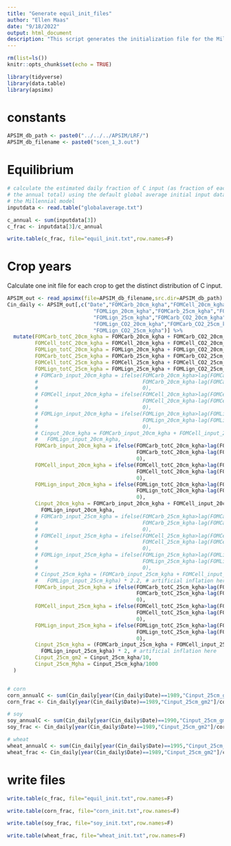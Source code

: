---
title: "Generate equil_init_files"
author: "Ellen Maas"
date: "9/18/2022"
output: html_document
description: "This script generates the initialization file for the Millennial model, which takes the globalaverage.txt data file and calculates the fraction of C input each day, to be used for each site/grid cell as a template to divide the annual C input into daily amounts. "
---

```{r setup, include=FALSE}
rm(list=ls())
knitr::opts_chunk$set(echo = TRUE)
```

```{r libraries, message=FALSE}
library(tidyverse)
library(data.table)
library(apsimx)
```

# constants

```{r}

APSIM_db_path <- paste0("../../../APSIM/LRF/")
APSIM_db_filename <- paste0("scen_1_3.out")

```

# Equilibrium

```{r}

# calculate the estimated daily fraction of C input (as fraction of each day of 
# the annual total) using the default global average initial input data file for 
# the Millennial model 
inputdata <- read.table("globalaverage.txt") 

c_annual <- sum(inputdata[3])
c_frac <- inputdata[3]/c_annual

write.table(c_frac, file="equil_init.txt",row.names=F)

```

# Crop years
Calculate one init file for each crop to get the distinct distribution of C input.

```{r}

APSIM_out <- read_apsimx(file=APSIM_db_filename,src.dir=APSIM_db_path)
Cin_daily <- APSIM_out[,c("Date","FOMCarb_20cm_kgha","FOMCell_20cm_kgha",
                            "FOMLign_20cm_kgha","FOMCarb_25cm_kgha","FOMCell_25cm_kgha",
                            "FOMLign_25cm_kgha","FOMCarb_CO2_20cm_kgha","FOMCell_CO2_20cm_kgha",
                            "FOMLign_CO2_20cm_kgha","FOMCarb_CO2_25cm_kgha","FOMCell_CO2_25cm_kgha",
                            "FOMLign_CO2_25cm_kgha")] %>%
  mutate(FOMCarb_totC_20cm_kgha = FOMCarb_20cm_kgha + FOMCarb_CO2_20cm_kgha,
         FOMCell_totC_20cm_kgha = FOMCell_20cm_kgha + FOMCell_CO2_20cm_kgha,
         FOMLign_totC_20cm_kgha = FOMLign_20cm_kgha + FOMLign_CO2_20cm_kgha,
         FOMCarb_totC_25cm_kgha = FOMCarb_25cm_kgha + FOMCarb_CO2_25cm_kgha,
         FOMCell_totC_25cm_kgha = FOMCell_25cm_kgha + FOMCell_CO2_25cm_kgha,
         FOMLign_totC_25cm_kgha = FOMLign_25cm_kgha + FOMLign_CO2_25cm_kgha,
         # FOMCarb_input_20cm_kgha = ifelse(FOMCarb_20cm_kgha>lag(FOMCarb_20cm_kgha,default=1000000),
         #                                  FOMCarb_20cm_kgha-lag(FOMCarb_20cm_kgha,default=1000000),
         #                                  0),
         # FOMCell_input_20cm_kgha = ifelse(FOMCell_20cm_kgha>lag(FOMCell_20cm_kgha,default=1000000),
         #                                  FOMCell_20cm_kgha-lag(FOMCell_20cm_kgha,default=1000000),
         #                                  0),
         # FOMLign_input_20cm_kgha = ifelse(FOMLign_20cm_kgha>lag(FOMLign_20cm_kgha,default=1000000),
         #                                  FOMLign_20cm_kgha-lag(FOMLign_20cm_kgha,default=1000000),
         #                                  0),
         # Cinput_20cm_kgha = FOMCarb_input_20cm_kgha + FOMCell_input_20cm_kgha +
         #   FOMLign_input_20cm_kgha,
         FOMCarb_input_20cm_kgha = ifelse(FOMCarb_totC_20cm_kgha>lag(FOMCarb_totC_20cm_kgha,default=1000000),
                                          FOMCarb_totC_20cm_kgha-lag(FOMCarb_totC_20cm_kgha,default=1000000),
                                          0),
         FOMCell_input_20cm_kgha = ifelse(FOMCell_totC_20cm_kgha>lag(FOMCell_totC_20cm_kgha,default=1000000),
                                          FOMCell_totC_20cm_kgha-lag(FOMCell_totC_20cm_kgha,default=1000000),
                                          0),
         FOMLign_input_20cm_kgha = ifelse(FOMLign_totC_20cm_kgha>lag(FOMLign_totC_20cm_kgha,default=1000000),
                                          FOMLign_totC_20cm_kgha-lag(FOMLign_totC_20cm_kgha,default=1000000),
                                          0),
         Cinput_20cm_kgha = FOMCarb_input_20cm_kgha + FOMCell_input_20cm_kgha +
           FOMLign_input_20cm_kgha,
         # FOMCarb_input_25cm_kgha = ifelse(FOMCarb_25cm_kgha>lag(FOMCarb_25cm_kgha,default=1000000),
         #                                  FOMCarb_25cm_kgha-lag(FOMCarb_25cm_kgha,default=1000000),
         #                                  0),
         # FOMCell_input_25cm_kgha = ifelse(FOMCell_25cm_kgha>lag(FOMCell_25cm_kgha,default=1000000),
         #                                  FOMCell_25cm_kgha-lag(FOMCell_25cm_kgha,default=1000000),
         #                                  0),
         # FOMLign_input_25cm_kgha = ifelse(FOMLign_25cm_kgha>lag(FOMLign_25cm_kgha,default=1000000),
         #                                  FOMLign_25cm_kgha-lag(FOMLign_25cm_kgha,default=1000000),
         #                                  0),
         # Cinput_25cm_kgha = (FOMCarb_input_25cm_kgha + FOMCell_input_25cm_kgha +
         #   FOMLign_input_25cm_kgha) * 2.2, # artificial inflation here
         FOMCarb_input_25cm_kgha = ifelse(FOMCarb_totC_25cm_kgha>lag(FOMCarb_totC_25cm_kgha,default=1000000),
                                          FOMCarb_totC_25cm_kgha-lag(FOMCarb_totC_25cm_kgha,default=1000000),
                                          0),
         FOMCell_input_25cm_kgha = ifelse(FOMCell_totC_25cm_kgha>lag(FOMCell_totC_25cm_kgha,default=1000000),
                                          FOMCell_totC_25cm_kgha-lag(FOMCell_totC_25cm_kgha,default=1000000),
                                          0),
         FOMLign_input_25cm_kgha = ifelse(FOMLign_totC_25cm_kgha>lag(FOMLign_totC_25cm_kgha,default=1000000),
                                          FOMLign_totC_25cm_kgha-lag(FOMLign_totC_25cm_kgha,default=1000000),
                                          0),
         Cinput_25cm_kgha = (FOMCarb_input_25cm_kgha + FOMCell_input_25cm_kgha +
           FOMLign_input_25cm_kgha) * 2, # artificial inflation here
         Cinput_25cm_gm2 = Cinput_25cm_kgha/10,
         Cinput_25cm_Mgha = Cinput_25cm_kgha/1000
  )


# corn
corn_annualC <- sum(Cin_daily[year(Cin_daily$Date)==1989,"Cinput_25cm_gm2"])
corn_frac <- Cin_daily[year(Cin_daily$Date)==1989,"Cinput_25cm_gm2"]/corn_annualC

# soy
soy_annualC <- sum(Cin_daily[year(Cin_daily$Date)==1990,"Cinput_25cm_gm2"])
soy_frac <- Cin_daily[year(Cin_daily$Date)==1989,"Cinput_25cm_gm2"]/corn_annualC

# wheat
wheat_annualC <- sum(Cin_daily[year(Cin_daily$Date)==1995,"Cinput_25cm_gm2"])
wheat_frac <- Cin_daily[year(Cin_daily$Date)==1989,"Cinput_25cm_gm2"]/corn_annualC

```

# write files

```{r}

write.table(c_frac, file="equil_init.txt",row.names=F)

write.table(corn_frac, file="corn_init.txt",row.names=F)

write.table(soy_frac, file="soy_init.txt",row.names=F)

write.table(wheat_frac, file="wheat_init.txt",row.names=F)

```